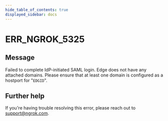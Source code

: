 ```yaml
---
hide_table_of_contents: true
displayed_sidebar: docs
---
```



# ERR_NGROK_5325

## Message

Failed to complete IdP-initiated SAML login. Edge does not have any attached domains. Please ensure that at least one domain is configured as a hostport for "`EDGID`".

<ErrorDetails error="err_ngrok_5325" />

## Further help

If you're having trouble resolving this error, please reach out to [support@ngrok.com](mailto:support@ngrok.com?subject=Help%20with%20ERR_NGROK_5325).
